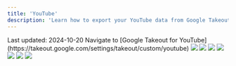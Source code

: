 ```yaml
---
title: 'YouTube'
description: 'Learn how to export your YouTube data from Google Takeout'
---
```


<Check>
Last updated: 2024-10-20
</Check>

<Steps>
  <Step title="Go to Google Takeout for YouTube">
    Navigate to [Google Takeout for YouTube](https://takeout.google.com/settings/takeout/custom/youtube)
    <Frame>
      <img src="/images/youtube/youtube-step1.png" />
    </Frame>
  </Step>
  <Step title="Click on 'Multiple Formats'">
    <Frame>
      <img src="/images/youtube/youtube-step2.png" />
    </Frame>
  </Step>
  <Step title="Select 'Choose JSON for the history format'">
    <Frame>
      <img src="/images/youtube/youtube-step3.png" />
    </Frame>
  </Step>
  <Step title="Select 'Continue' to go to the next step">
    <Frame>
      <img src="/images/youtube/youtube-step4.png" />
    </Frame>
  </Step>
  <Step title="Choose the filetype, frequency and destination, and click 'Create export'">
    <Frame>
      <img src="/images/youtube/youtube-step5.png" />
    </Frame>
  </Step>

  <Step title="You should see a confirmation like this and receive an email when it's ready.">
    <Frame>
      <img src="/images/youtube/youtube-step6.png" />
    </Frame>
  </Step>
  <Step title="You should receive an email that looks like this and may have to sign in to Drive to download the file">
    <Frame>
      <img src="/images/youtube/youtube-step7.png" />
    </Frame>
  </Step>
</Steps>